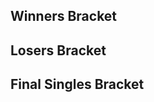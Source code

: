 {{DISPLAYTITLE:Super Smash Wars: ''Melee'' Singles Bracket}}{{SetGame|melee}}
{{tabs static
|name1=Overview
|link1=Super Smash Wars/Melee
|name2=Singles Bracket
|link2=Super Smash Wars/Melee/Singles Bracket
|This=2
}}
==Winners Bracket==
{{16DEWBracketA2
<!-- Ro16 -->
|r1m1p1=Unspecial |r1m1p1flag=us |r1m1p1score={{win}}
|r1m1p2=Bye |r1m1p2flag= |r1m1p2score=
|r1m1win=1

|r1m2p1=Tilde |r1m2p1flag= |r1m2p1score=2
|r1m2p2=Typist |r1m2p2flag= |r1m2p2score=1
|r1m2win=1

|r1m3p1=Arsenals |r1m3p1flag=us |r1m3p1score={{win}}
|r1m3p2=Claus |r1m3p2flag=us |r1m3p2score=DQ
|r1m3win=1

|r1m4p1=Sledj |r1m4p1flag=us |r1m4p1score=2
|r1m4p2=Nomad |r1m4p2flag=us |r1m4p2score=0
|r1m4win=1

|r1m5p1=Pancakes |r1m5p1flag=us |r1m5p1score={{win}}
|r1m5p2=Bye |r1m5p2flag= |r1m5p2score=
|r1m5win=1

|r1m6p1=Lemonjuices |r1m6p1flag=us |r1m6p1score={{win}}
|r1m6p2=Rapidfir3Pho3nix |r1m6p2flag=us |r1m6p2score=DQ
|r1m6win=1

|r1m7p1=Stinky Winky |r1m7p1flag=us |r1m7p1score={{win}}
|r1m7p2=Bye |r1m7p2flag= |r1m7p2score=
|r1m7win=1

|r1m8p1=Ziggy |r1m8p1flag= |r1m8p1score=2
|r1m8p2=Doop |r1m8p2flag=us |r1m8p2score=0
|r1m8win=1

<!-- QUARTERFINALS -->
|r2m1p1=Unspecial |r2m1p1flag=us |r2m1p1score=2
|r2m1p2=Tilde |r2m1p2flag= |r2m1p2score=0
|r2m1win=1

|r2m2p1=Arsenals |r2m2p1flag=us |r2m2p1score=2
|r2m2p2=Sledj |r2m2p2flag=us |r2m2p2score=0
|r2m2win=1

|r2m3p1=Pancakes |r2m3p1flag=us |r2m3p1score=2
|r2m3p2=Lemonjuices |r2m3p2flag=us |r2m3p2score=0
|r2m3win=1

|r2m4p1=Stinky Winky |r2m4p1flag=us |r2m4p1score=2
|r2m4p2=Ziggy |r2m4p2flag= |r2m4p2score=0
|r2m4win=1

<!-- SEMIFINALS -->
|r3m1p1=Unspecial |r3m1p1flag=us |r3m1p1score=2
|r3m1p2=Arsenals |r3m1p2flag=us |r3m1p2score=0
|r3m1win=1

|r3m2p1=Pancakes |r3m2p1flag=us |r3m2p1score=2
|r3m2p2=Stinky Winky |r3m2p2flag=us |r3m2p2score=0
|r3m2win=1
}}
==Losers Bracket==
{{16DELBracketSmwA
|tourneylink=Super Smash Wars/Melee
|tourneyname=Super Smash Wars
|l1placement=13-16
|l2placement=9-12
|l3placement=7-8
|l4placement=5-6

<!-- Round 1 -->
|l1m1p1=Bye |l1m1p1flag= |l1m1p1score=
|l1m1p2=Typist |l1m1p2flag= |l1m1p2score={{win}}
|l1m1win=2

|l1m2p1=Claus |l1m2p1flag=us |l1m2p1score=DQ
|l1m2p2=Nomad |l1m2p2flag=us |l1m2p2score={{win}}
|l1m2win=2

|l1m3p1=Bye |l1m3p1flag= |l1m3p1score=
|l1m3p2=Rapidfir3Pho3nix |l1m3p2flag=us |l1m3p2score={{win}}
|l1m3win=2

|l1m4p1=Bye |l1m4p1flag= |l1m4p1score=
|l1m4p2=Doop |l1m4p2flag=us |l1m4p2score={{win}}
|l1m4win=2

<!-- Round 2 -->
|l2m1p1=Ziggy |l2m1p1flag= |l2m1p1score=0
|l2m1p2=Typist |l2m1p2flag= |l2m1p2score=2
|l2m1win=2

|l2m2p1=Lemonjuices |l2m2p1flag=us |l2m2p1score=2
|l2m2p2=Nomad |l2m2p2flag=us |l2m2p2score=1
|l2m2win=1

|l2m3p1=Sledj |l2m3p1flag=us |l2m3p1score={{win}}
|l2m3p2=Rapidfir3Pho3nix |l2m3p2flag=us |l2m3p2score=DQ
|l2m3win=1

|l2m4p1=Tilde |l2m4p1flag= |l2m4p1score=2
|l2m4p2=Doop |l2m4p2flag=us |l2m4p2score=0
|l2m4win=1

<!-- Round 3 -->
|l3m1p1=Typist |l3m1p1flag= |l3m1p1score=0
|l3m1p2=Lemonjuices |l3m1p2flag=us |l3m1p2score=2
|l3m1win=2

|l3m2p1=Sledj |l3m2p1flag=us |l3m2p1score=2
|l3m2p2=Tilde |l3m2p2flag= |l3m2p2score=0
|l3m2win=1

<!-- Round 4 -->
|l4m1p1=Arsenals |l4m1p1flag=us |l4m1p1score=2
|l4m1p2=Lemonjuices |l4m1p2flag=us |l4m1p2score=1
|l4m1win=1

|l4m2p1=Stinky Winky |l4m2p1flag=us |l4m2p1score=2
|l4m2p2=Sledj |l4m2p2flag=us |l4m2p2score=0
|l4m2win=1
}}
<onlyinclude>
==Final Singles Bracket==
{{DEFinalSmwBracket
|tourneylink=Super Smash Wars/Melee
|tourneyname=Super Smash Wars
|l1placement=4
|r2placement=3
|r3loserplacement=2
|r3winnerplacement=1
|export_score=true

<!-- FROM WINNERS -->
|r1m1p1=Unspecial |r1m1p1flag=us |r1m1p1score=3
|r1m1p2=Pancakes |r1m1p2flag=us |r1m1p2score=1
|r1m1win=1

<!-- FROM LOSERS -->
|l1m1p1=Arsenals |l1m1p1flag=us |l1m1p1score=1
|l1m1p2=Stinky Winky |l1m1p2flag=us |l1m1p2score=2
|l1m1win=2

<!-- LOSERS FINALS -->
|r2m1p1=Pancakes |r2m1p1flag=us |r2m1p1score=3
|r2m1p2=Stinky Winky |r2m1p2flag=us |r2m1p2score=1
|r2m1win=1

<!-- GRAND FINALS -->
|r3m1p1=Unspecial |r3m1p1flag=us |r3m1p1score=2 |r3m2p1score=2
|r3m1p2=Pancakes |r3m1p2flag=us |r3m1p2score=3 |r3m2p2score=3
|r3m1win=2
}}</onlyinclude>
